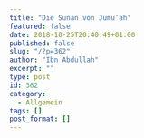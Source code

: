 ```yaml
---
title: "Die Sunan von Jumu’ah"
featured: false
date: 2018-10-25T20:40:49+01:00
published: false
slug: "/?p=362"
author: "Ibn Abdullah"
excerpt: ""
type: post
id: 362
category:
  - Allgemein
tags: []
post_format: []
---
```


<!DOCTYPE html PUBLIC "-//W3C//DTD HTML 4.0 Transitional//EN" "http://www.w3.org/TR/REC-html40/loose.dtd">

<?xml encoding="UTF-8">


